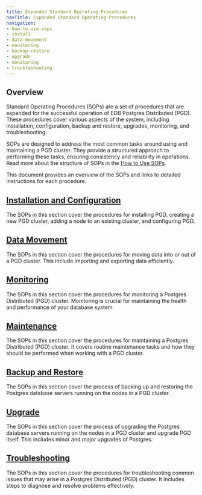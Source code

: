 ```yaml
---
title: Expanded Standard Operating Procedures
navTitle: Expanded Standard Operating Procedures
navigation:
- how-to-use-sops
- install
- data-movement
- monitoring
- backup-restore
- upgrade
- monitoring
- troubleshooting
---
```


## Overview

Standard Operating Procedures (SOPs) are a set of procedures that are expanded for the successful operation of EDB Postgres Distributed (PGD). These procedures cover various aspects of the system, including installation, configuration, backup and restore, upgrades, monitoring, and troubleshooting.

SOPs are designed to address the most common tasks around using and maintaining a PGD cluster. They provide a structured approach to performing these tasks, ensuring consistency and reliability in operations. Read more about the structure of SOPs in the [How to Use SOPs](/pgd/latest/expanded-how-to/sops/how-to-use-sops).

This document provides an overview of the SOPs and links to detailed instructions for each procedure.

## [Installation and Configuration](/pgd/latest/expanded-how-to/sops/install)

The SOPs in this section cover the procedures for installing PGD, creating a new PGD cluster, adding a node to an existing cluster, and configuring PGD.

## [Data Movement](/pgd/latest/expanded-how-to/sops/data-movement)

The SOPs in this section cover the procedures for moving data into or out of a PGD cluster. This include importing and exporting data efficiently.

## [Monitoring](/pgd/latest/expanded-how-to/sops/monitoring)

The SOPs in this section cover the procedures for monitoring a Postgres Distributed (PGD) cluster. Monitoring is crucial for maintaining the health and performance of your database system.

## [Maintenance](/pgd/latest/expanded-how-to/sops/maintenance)

The SOPs in this section cover the procedures for maintaining a Postgres Distributed (PGD) cluster. It covers routine maintenance tasks and how they should be performed when working with a PGD cluster.

## [Backup and Restore](/pgd/latest/expanded-how-to/sops/backup-restore)

The SOPs in this section cover the process of backing up and restoring the Postgres database servers running on the nodes in a PGD cluster. 

## [Upgrade](/pgd/latest/expanded-how-to/sops/upgrade)

The SOPs in this section cover the process of upgrading the Postgres database servers running on the nodes in a PGD cluster and upgrade PGD itself. This includes minor and major upgrades of Postgres.

## [Troubleshooting](/pgd/latest/expanded-how-to/sops/troubleshooting)

The SOPs in this section cover the procedures for troubleshooting common issues that may arise in a Postgres Distributed (PGD) cluster. It includes steps to diagnose and resolve problems effectively.
